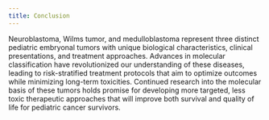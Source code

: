 ```yaml
---
title: Conclusion
---
```




Neuroblastoma, Wilms tumor, and medulloblastoma represent three distinct pediatric embryonal tumors with unique biological characteristics, clinical presentations, and treatment approaches. Advances in molecular classification have revolutionized our understanding of these diseases, leading to risk-stratified treatment protocols that aim to optimize outcomes while minimizing long-term toxicities. Continued research into the molecular basis of these tumors holds promise for developing more targeted, less toxic therapeutic approaches that will improve both survival and quality of life for pediatric cancer survivors.
